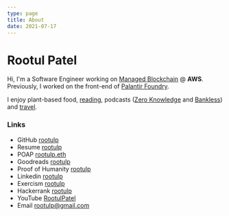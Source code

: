 ```yaml
---
type: page
title: About
date: 2021-07-17
---
```



# Rootul Patel

Hi, I'm a Software Engineer working on [Managed Blockchain](https://aws.amazon.com/managed-blockchain/) @ **AWS**.
Previously, I worked on the front-end of [Palantir Foundry](https://www.palantir.com/palantir-foundry/).

I enjoy plant-based food, [reading](https://www.goodreads.com/user/show/62871533-rootul-patel), podcasts ([Zero Knowledge](https://zeroknowledge.fm/) and [Bankless](https://newsletter.banklesshq.com/)) and [travel](https://bit.ly/rootulp-map).

### Links
- GitHub [rootulp](https://github.com/rootulp)
- Resume [rootulp](https://standardresume.co/rootulp)
- POAP [rootulp.eth](https://app.poap.xyz/scan/rootulp.eth)
- Goodreads [rootulp](https://www.goodreads.com/rootulp)
- Proof of Humanity [rootulp](https://app.proofofhumanity.id/profile/0xaca4ab44dcd2ec6982bb5238bf1daf268c159699)
- Linkedin [rootulp](https://www.linkedin.com/in/rootulp/)
- Exercism [rootulp](https://exercism.io/profiles/rootulp)
- Hackerrank [rootulp](https://hackerrank.com/rootulp)
- YouTube [RootulPatel](https://www.youtube.com/c/RootulPatel)
- Email rootulp@gmail.com
